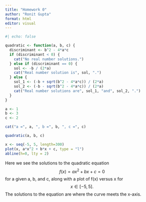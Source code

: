 ```yaml
---
title: "Homework 0"
author: "Ronit Gupta"
format: html
editor: visual
---
```


```r
#| echo: false

quadratic <- function(a, b, c) {
  discriminant <- b^2 - 4*a*c
  if (discriminant < 0) {
    cat("No real number solutions.")
  } else if (discriminant == 0) {
    sol <- -b / (2*a)
    cat("Real number solution is", sol, ".")
  } else {
    sol_1 <- (-b + sqrt(b^2 - 4*a*c)) / (2*a)
    sol_2 <- (-b - sqrt(b^2 - 4*a*c)) / (2*a)
    cat("Real number solutions are", sol_1, "and", sol_2, ".")
  }
}

a <- 1
b <- 3
c <- 2

cat("a =", a, ", b =", b, ", c =", c)

quadratic(a, b, c)

x <- seq(-5, 5, length=300)
plot(x, a*x^2 + b*x + c, type = "l")
abline(h=0, lty = 2)
```

Here we see the solutions to the quadratic equation $$ f(x) = ax^2 + bx + c = 0 $$ for a given a, b, and c, along with a plot of f(x) versus x for $$ x ∈ [-5, 5]. $$ The solutions to the equation are where the curve meets the x-axis.
